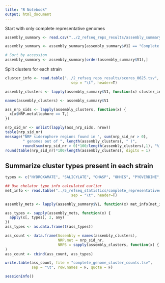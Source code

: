 ```yaml
---
title: "R Notebook"
output: html_document
---
```


Start with only complete representative genomes
```r
assembly_summary <- read.csv("../2_refseq_reps_results/assembly_summary.txt", sep = "\t", header = F)

assembly_summary <- assembly_summary[assembly_summary$V12 == "Complete Genome", ]

# Sort by accession
assembly_summary <- assembly_summary[order(assembly_summary$V1),]
```

Split clusters for each strain
```r
cluster_info <- read.table("../2_refseq_reps_results/scores_0625.tsv",
                              sep = "\t", header=T)

assembly_clusters <- lapply(assembly_summary$V1, function(x) cluster_info[cluster_info$Assembly == x,])

names(assembly_clusters) <- assembly_summary$V1
```

```r
ass_nrp_sids <- lapply(assembly_clusters, function(x) {
  x[x$NRP.metallophore == T,]
})

nrp_sid_nr <- unlist(lapply(ass_nrp_sids, nrow))
table(nrp_sid_nr)
message("NRP siderophore regions found in ", sum(nrp_sid_nr > 0),
        " genomes out of ", length(assembly_clusters), " (",
        round(sum(nrp_sid_nr > 0)*100/length(assembly_clusters),1), "%)")
round(table(nrp_sid_nr)*100/length(assembly_clusters), digits = 1)
```

## Summarize cluster types present in each strain
```r
types <- c("HYDROXAMATE", "SALICYLATE", "OHASP", "OHHIS", "PYOVERDINE", "CATECHOL", "GRAMININE", "DMAQ")

## Use chelator type info calculated earlier
met_info <- read.table("../5_refseq_statistics/complete_representatives.tsv",
                              sep = "\t", header=T)

assembly_mets <- lapply(assembly_summary$V1, function(x) met_info[met_info$Assembly == x,])

ass_types <- sapply(assembly_mets, function(x) {
  apply(x[, types], 2, any)
})
ass_types <- as.data.frame(t(ass_types))
```


```r
ass_count <- data.frame(Assembly = names(assembly_clusters),
                        NRP.met = nrp_sid_nr,
                        NRPS = sapply(assembly_clusters, function(x) { nrow(x[x$NRPS == T,])})
)
ass_count <- cbind(ass_count, ass_types)

write.table(ass_count, file = "complete_genome_cluster_counts.tsv",
            sep = "\t", row.names = F, quote = F)
```

```r
sessionInfo()
```